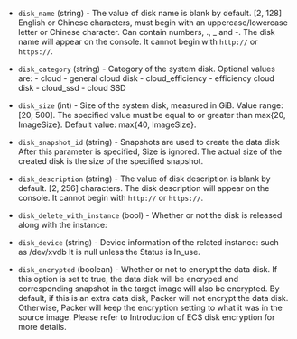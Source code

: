 <!-- Code generated from the comments of the AlicloudDiskDevice struct in builder/alicloud/ecs/image_config.go; DO NOT EDIT MANUALLY -->

- `disk_name` (string) - The value of disk name is blank by default. [2,
  128] English or Chinese characters, must begin with an
  uppercase/lowercase letter or Chinese character. Can contain numbers,
  ., _ and -. The disk name will appear on the console. It cannot
  begin with `http://` or `https://`.

- `disk_category` (string) - Category of the system disk. Optional values
  are:
      -   cloud - general cloud disk
      -   cloud_efficiency - efficiency cloud disk
      -   cloud_ssd - cloud SSD

- `disk_size` (int) - Size of the system disk, measured in GiB. Value
  range: [20, 500]. The specified value must be equal to or greater
  than max{20, ImageSize}. Default value: max{40, ImageSize}.

- `disk_snapshot_id` (string) - Snapshots are used to create the data
  disk After this parameter is specified, Size is ignored. The actual
  size of the created disk is the size of the specified snapshot.

- `disk_description` (string) - The value of disk description is blank by
  default. [2, 256] characters. The disk description will appear on the
  console. It cannot begin with `http://` or `https://`.

- `disk_delete_with_instance` (bool) - Whether or not the disk is
  released along with the instance:

- `disk_device` (string) - Device information of the related instance:
  such as /dev/xvdb It is null unless the Status is In_use.

- `disk_encrypted` (boolean) - Whether or not to encrypt the data disk.
  If this option is set to true, the data disk will be encryped and corresponding snapshot in the target image will also be encrypted. By
  default, if this is an extra data disk, Packer will not encrypt the
  data disk. Otherwise, Packer will keep the encryption setting to what
  it was in the source image. Please refer to Introduction of ECS disk encryption
  for more details.
